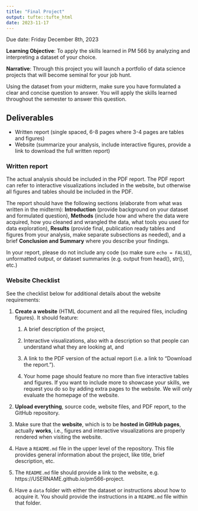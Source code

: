 ```yaml
---
title: "Final Project"
output: tufte::tufte_html
date: 2023-11-17
---
```


Due date: Friday December 8th, 2023

**Learning Objective**: To apply the skills learned in
PM 566 by analyzing and interpreting a dataset of your choice.

**Narrative**: Through this project you will launch a
portfolio of data science projects that will become seminal for your job hunt.

Using the dataset from your midterm, make sure you have
formulated a clear and concise question to answer. You will apply the skills learned throughout the semester to answer this question.

## Deliverables
- Written report (single spaced, 6-8 pages where 3-4 pages are tables and figures)
- Website (summarize your analysis, include interactive figures, provide a link to download the full written report)

### Written report
The actual analysis should be included in the PDF report. The PDF report can refer to interactive visualizations included in the website, but otherwise all figures and tables should be included in the PDF.

The report should have the following sections (elaborate
from what was written in the midterm):
**Introduction** (provide background on your
dataset and formulated question), **Methods**
(include how and where the data were acquired, how you cleaned and
wrangled the data, what tools you used for data exploration),
**Results** (provide final, publication ready
tables and figures from your analysis, make separate subsections as needed),
and a brief **Conclusion and Summary** where
you describe your findings.

In your report, please do not include any code (so make sure
`echo = FALSE`), unformatted output, or dataset summaries (e.g. output from head(), str(), etc.)

### Website Checklist
See the checklist below for additional details about the website requirements:

1.  <span dir="ltr">**Create a website** (HTML document and all the
    required files, including figures). It should feature:</span>
    
    1.  <span dir="ltr">A brief description of the project,</span>
    
    2.  <span dir="ltr">Interactive visualizations, also with a
        description so that people can understand what they are
        looking at, and</span>
    
    3.  <span dir="ltr">A link to the PDF version of the actual report
        (i.e. a link to “Download the report.”).</span>
    
    4.  <span dir="ltr">Your home page should feature no more than
        five interactive tables and figures. If you want to include
        more to showcase your skills, we request you do so by adding
        extra pages to the website. We will only evaluate the homepage
        of the website.</span>
        
2.  <span dir="ltr">**Upload everything**, source code, website files,
    and PDF report, to the GitHub repository.</span>

3.  <span dir="ltr">Make sure that the **website**, which is to be
    **hosted in GitHub pages**, actually **works**, i.e., figures and
    interactive visualizations are properly rendered when visiting the
    website.</span>

4.  <span dir="ltr">Have a `README.md` file in the upper level of
    the repository. This file provides general information about the
    project, like title, brief description, etc.</span>

5.  <span dir="ltr">The `README.md` file should provide a link to the website, e.g.
    https://USERNAME.github.io/pm566-project.</span>

6.  <span dir="ltr">Have a `data` folder with either the dataset or
    instructions about how to acquire it. You should provide the
    instructions in a `README.md` file within that folder.</span>

